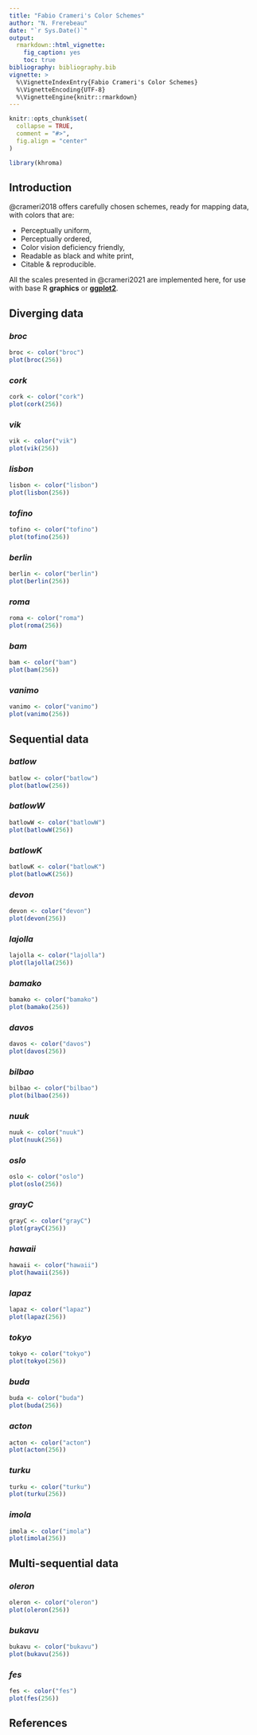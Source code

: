 ```yaml
---
title: "Fabio Crameri's Color Schemes"
author: "N. Frerebeau"
date: "`r Sys.Date()`"
output:
  rmarkdown::html_vignette:
    fig_caption: yes
    toc: true
bibliography: bibliography.bib
vignette: >
  %\VignetteIndexEntry{Fabio Crameri's Color Schemes}
  %\VignetteEncoding{UTF-8}
  %\VignetteEngine{knitr::rmarkdown}
---
```


```r
knitr::opts_chunk$set(
  collapse = TRUE,
  comment = "#>",
  fig.align = "center"
)
```

```r
library(khroma)
```

## Introduction
@crameri2018 offers carefully chosen schemes, ready for mapping data, with colors that are:

* Perceptually uniform,
* Perceptually ordered,
* Color vision deficiency friendly,
* Readable as black and white print,
* Citable & reproducible.

All the scales presented in @crameri2021 are implemented here, for use with base R **graphics** or [**ggplot2**](https://ggplot2.tidyverse.org/).

## Diverging data

### *broc*
```r
broc <- color("broc")
plot(broc(256))
```

### *cork*
```r
cork <- color("cork")
plot(cork(256))
```

### *vik*
```r
vik <- color("vik")
plot(vik(256))
```

### *lisbon*
```r
lisbon <- color("lisbon")
plot(lisbon(256))
```

### *tofino*
```r
tofino <- color("tofino")
plot(tofino(256))
```

### *berlin*
```r
berlin <- color("berlin")
plot(berlin(256))
```

### *roma*
```r
roma <- color("roma")
plot(roma(256))
```

### *bam*
```r
bam <- color("bam")
plot(bam(256))
```

### *vanimo*
```r
vanimo <- color("vanimo")
plot(vanimo(256))
```

## Sequential data

### *batlow*
```r
batlow <- color("batlow")
plot(batlow(256))
```

### *batlowW*
```r
batlowW <- color("batlowW")
plot(batlowW(256))
```

### *batlowK*
```r
batlowK <- color("batlowK")
plot(batlowK(256))
```

### *devon*
```r
devon <- color("devon")
plot(devon(256))
```

### *lajolla*
```r
lajolla <- color("lajolla")
plot(lajolla(256))
```

### *bamako*
```r
bamako <- color("bamako")
plot(bamako(256))
```

### *davos*
```r
davos <- color("davos")
plot(davos(256))
```

### *bilbao*
```r
bilbao <- color("bilbao")
plot(bilbao(256))
```

### *nuuk*
```r
nuuk <- color("nuuk")
plot(nuuk(256))
```

### *oslo*
```r
oslo <- color("oslo")
plot(oslo(256))
```

### *grayC*
```r
grayC <- color("grayC")
plot(grayC(256))
```

### *hawaii*
```r
hawaii <- color("hawaii")
plot(hawaii(256))
```

### *lapaz*
```r
lapaz <- color("lapaz")
plot(lapaz(256))
```

### *tokyo*
```r
tokyo <- color("tokyo")
plot(tokyo(256))
```

### *buda*
```r
buda <- color("buda")
plot(buda(256))
```

### *acton*
```r
acton <- color("acton")
plot(acton(256))
```

### *turku*
```r
turku <- color("turku")
plot(turku(256))
```

### *imola*
```r
imola <- color("imola")
plot(imola(256))
```

## Multi-sequential data

### *oleron*
```r
oleron <- color("oleron")
plot(oleron(256))
```

### *bukavu*
```r
bukavu <- color("bukavu")
plot(bukavu(256))
```

### *fes*
```r
fes <- color("fes")
plot(fes(256))
```

## References

